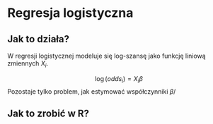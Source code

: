 # Regresja logistyczna

## Jak to działa?

W regresji logistycznej modeluje się log-szansę jako funkcję liniową zmiennych $X_i$.

$$
\log (odds_i) =  X_i \beta
$$
Pozostaje tylko problem, jak estymować współczynniki $\beta$/




## Jak to zrobić w R?


